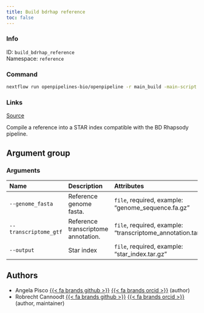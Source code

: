 ```yaml
---
title: Build bdrhap reference
toc: false
---
```


::: {.column-margin}

### Info

ID: `build_bdrhap_reference`  
Namespace: `reference`

### Command

```bash
nextflow run openpipelines-bio/openpipeline -r main_build -main-script target/nextflow/reference/build_bdrhap_reference/main.nf --help
```

### Links
[Source](https://github.com/openpipelines-bio/openpipeline/blob/main/src/reference/build_bdrhap_reference){.btn-action .btn-sm .btn-info .btn role="button"}
:::

Compile a reference into a STAR index compatible with the BD Rhapsody pipeline.

## Argument group

### Arguments



|Name                  |Description                         |Attributes                                                   |
|:---------------------|:-----------------------------------|:------------------------------------------------------------|
|`--genome_fasta`      |Reference genome fasta.             |`file`, required, example: "genome_sequence.fa.gz"           |
|`--transcriptome_gtf` |Reference transcriptome annotation. |`file`, required, example: "transcriptome_annotation.tar.gz" |
|`--output`            |Star index                          |`file`, required, example: "star_index.tar.gz"               |

## Authors

 * Angela Pisco [{{< fa brands github >}}](https://github.com/aopisco) [{{< fa brands orcid >}}](https://orcid.org/0000-0003-0142-2355) (author)
 * Robrecht Cannoodt [{{< fa brands github >}}](https://github.com/rcannood) [{{< fa brands orcid >}}](https://orcid.org/0000-0003-3641-729X) (author, maintainer)
